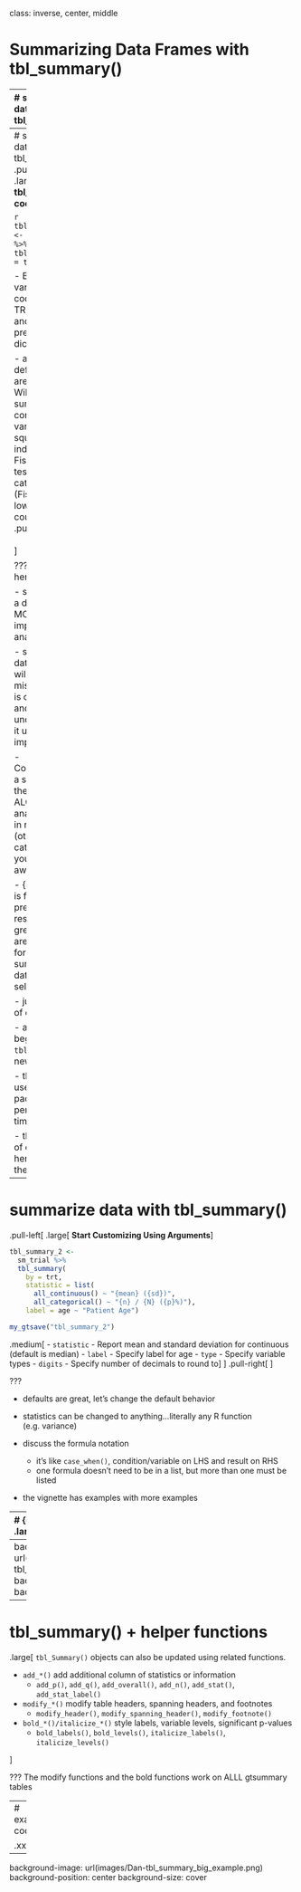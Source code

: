 class: inverse, center, middle

# Summarizing Data Frames with tbl_summary()

---
# summarize data with tbl_summary()

.large[**Example: Summarizing clinical study data**]

.pull-left[
.large[

**Goal**: Summarize data by treatment groups:
- Age
- Tumor Response
- Tumor Grade
]
```r
library(gtsummary)
library(tidyverse)

sm_trial <-
  trial %>%
  select(trt, age, grade, response)
```

```r
gt_trial_info <-
  tibble(
    Variable = names(sm_trial),
    Label = map_chr(Variable, ~attr(trial[[.x]], "label"))
  ) %>% gt::gt()
my_gtsave("gt_trial_info")
```

]
.pull-right[
<p align="center"><img src="images/gt_trial_info.png" width=90%></p>
]

???
- This is an abbreviated version of the example data used in the package help files/documentation. 

- note that the column have been labeled using the {labelled} package, and those are used throughout the package

---
# summarize data with tbl_summary()
.pull-left[
.large[
**Basic tbl_summary() code**
]

```r
tbl_summary_1 <- 
  sm_trial %>%
  tbl_summary(by = trt)
```
```r
my_gtsave("tbl_summary_1")
```
.medium[
- Default statistics are median (IQR) for continuous variables, and n (percent) for categorical data.

- By default, variables coded as 0/1, TRUE/FALSE, and Yes/No are presented dichotomously.

- add_p() - default tests are the Wilcoxon rank-sum test for continuous variables, chi-square test of independence/ Fisher's exact test for categorical (Fisher's for low expected counts).
]
]
.pull-right[
<br>
<br>
<p align="center"><img src="images/tbl_summary_1.png" width=85%></p>
]

???
- Go slow here

- summarizing a data set is the MOST important analysis

- summarize data first!  you will often catch mistakes.  Data is complicated, and understanding it up front is important.

- Communicating a summary of the data ALONG with analytic results in necessary (others may catch mistakes you're not aware of)

- {gtsummary} is for presenting results, other great packages are available for summarizing data for your self (e.g. skimr)

- just one line of code

- all functions beginning with `tbl_*` create a new tables

- this is how I used the package 95% percent of the time...so easy

- three types of data shown here (explain them)

---
# summarize data with tbl_summary()

.pull-left[
.large[
**Start Customizing Using Arguments**
]

```r
tbl_summary_2 <- 
  sm_trial %>%
  tbl_summary(
    by = trt,
    statistic = list(
      all_continuous() ~ "{mean} ({sd})",
      all_categorical() ~ "{n} / {N} ({p}%)"), 
    label = age ~ "Patient Age")
```
```r
my_gtsave("tbl_summary_2")
```

.medium[
- `statistic` - Report mean and standard deviation for continuous (default is median)
- `label` - Specify label for age
- `type` - Specify variable types
- `digits` - Specify number of decimals to round to
]
]
.pull-right[
<p align="center"><img src="images/tbl_summary_3.png" width=95%></p>
]

???

- defaults are great, let's change the default behavior

- statistics can be changed to anything...literally any R function (e.g. variance)

- discuss the formula notation
    - it's like `case_when()`, condition/variable on LHS and result on RHS
    - one formula doesn't need to be in a list, but more than one must be listed

- the vignette has examples with more examples

---
# {gtsummary} and formulas
.large[

Many arguments use formula syntax (or list of formulas), and provide many  options to easily select variables you want to modify.   
<br>
<br>

.center[

**_select variables_ ~ specify what you want to do** 
]



- `label = list(age ~ "Patient Age", marker ~ "Marker Level Pre-Tx")`
- `type = c(age, marker) ~ "continuous"`
- `digits = list(age ~ 0, marker ~ 2)`
- `statistic = all_continuous() ~ "{median} [{min}, {max}]"`

]

???
- case_when uses similar syntax 

---
background-image: url(images/Dan-tbl_summary_small_example.png)
background-position: center
background-size: cover

---
# tbl_summary() + helper functions

.large[
`tbl_Summary()` objects can also be updated using related functions.

- `add_*()` add additional column of statistics or information
    - `add_p()`, `add_q()`, `add_overall()`, `add_n()`, `add_stat()`, `add_stat_label()`

- `modify_*()` modify table headers, spanning headers, and footnotes
    - `modify_header()`, `modify_spanning_header()`, `modify_footnote()`
    
- `bold_*()/italicize_*()` style labels, variable levels, significant p-values
    - `bold_labels()`, `bold_levels()`, `italicize_labels()`, `italicize_levels()`

]

???
The modify functions and the bold functions work on ALLL gtsummary tables

---
# example code

.xxlarge[
```r
# summarize variables by treatment recieved
trial %>%
  select(age, grade, trt) %>%
  tbl_summary(by = trt) %>%
  # add a column with statistics not stratified by treatment
  add_overall() %>%
  # compare values across treatments
  add_p() %>%
  # add a column with number of non-missing observations
  add_n() %>%
  # bold the variable labels
  bold_labels() %>%
  # add a header over the treatment columns
  modify_spanning_header(c(stat_1, stat_2) ~ "**Treatment Received**") %>%
  # update the column header
  modify_header(label ~ "**Variable**") %>%
  # udpate the default footnote for the statistics presented
  modify_footnote(starts_with("stat_") ~ "Median (IQR) or Frequency (%)")
```
]
---
background-image: url(images/Dan-tbl_summary_big_example.png)
background-position: center
background-size: cover